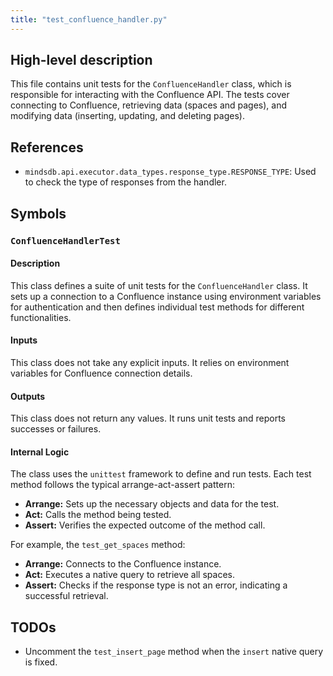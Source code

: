 ```yaml
---
title: "test_confluence_handler.py"
---
```


## High-level description
This file contains unit tests for the `ConfluenceHandler` class, which is responsible for interacting with the Confluence API. The tests cover connecting to Confluence, retrieving data (spaces and pages), and modifying data (inserting, updating, and deleting pages).

## References
- `mindsdb.api.executor.data_types.response_type.RESPONSE_TYPE`: Used to check the type of responses from the handler.

## Symbols
### `ConfluenceHandlerTest`
#### Description
This class defines a suite of unit tests for the `ConfluenceHandler` class. It sets up a connection to a Confluence instance using environment variables for authentication and then defines individual test methods for different functionalities.

#### Inputs
This class does not take any explicit inputs. It relies on environment variables for Confluence connection details.

#### Outputs
This class does not return any values. It runs unit tests and reports successes or failures.

#### Internal Logic
The class uses the `unittest` framework to define and run tests. Each test method follows the typical arrange-act-assert pattern:
- **Arrange:** Sets up the necessary objects and data for the test.
- **Act:** Calls the method being tested.
- **Assert:** Verifies the expected outcome of the method call.

For example, the `test_get_spaces` method:
- **Arrange:** Connects to the Confluence instance.
- **Act:** Executes a native query to retrieve all spaces.
- **Assert:** Checks if the response type is not an error, indicating a successful retrieval.

## TODOs
- Uncomment the `test_insert_page` method when the `insert` native query is fixed. 

